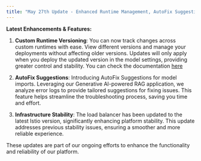 ```yaml
---
title: "May 27th Update - Enhanced Runtime Management, AutoFix Suggestions, and Improved Infrastructure Stability"
---
```


**Latest Enhancements & Features:**

1. **Custom Runtime Versioning**: You can now track changes across custom runtimes with ease. View different versions and manage your deployments without affecting older versions. Updates will only apply when you deploy the updated version in the model settings, providing greater control and stability.
You can check the documentation [here](https://docs.inferless.com/model-import/bring-custom-packages#runtime-versions) 

2. **AutoFix Suggestions**: Introducing AutoFix Suggestions for model imports. Leveraging our Generative AI-powered RAG application, we analyze error logs to provide tailored suggestions for fixing issues. This feature helps streamline the troubleshooting process, saving you time and effort.

3. **Infrastructure Stability**: The load balancer has been updated to the latest Istio version, significantly enhancing platform stability. This update addresses previous stability issues, ensuring a smoother and more reliable experience.

These updates are part of our ongoing efforts to enhance the functionality and reliability of our platform.
